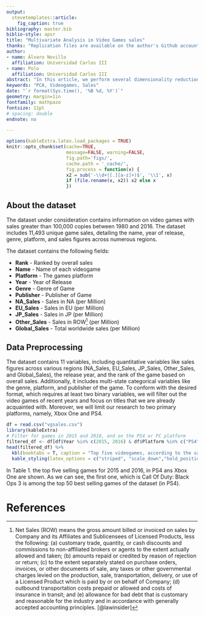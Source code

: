 ```yaml
---
output: 
  stevetemplates::article:
    fig_caption: true
bibliography: master.bib
biblio-style: apsr
title: "Multivariate Analysis in Video Games sales"
thanks: "Replication files are available on the author's Github account (https://github.com/AlvaroNovillo). **Current version**: `r format(Sys.time(), '%B %d, %Y')`; **Corresponding author**: alvanovi@ucm.es."
author:
- name: Álvaro Novillo
  affiliation: Universidad Carlos III
- name: Polo
  affiliation: Universidad Carlos III
abstract: "In this article, we perform several dimensionality reduction techniques and clustering algorithms on a video game sales dataset available on Kaggle (https://www.kaggle.com/datasets/gregorut/videogamesales/data). Specifically, we use Principal Component Analysis (PCA) and Multidimensional Scaling (MDS) to reduce the dimensionality of the dataset. The article discusses the advantages and limitations of each technique and provides insights into the video game market based on the analysis."
keywords: "PCA, Videogames, Sales"
date: "`r format(Sys.time(), '%B %d, %Y')`"
geometry: margin=1in
fontfamily: mathpazo
fontsize: 11pt
# spacing: double
endnote: no

---
```


```r
options(kableExtra.latex.load_packages = TRUE)
knitr::opts_chunk$set(cache=TRUE,
                      message=FALSE, warning=FALSE,
                      fig.path='figs/',
                      cache.path = '_cache/',
                      fig.process = function(x) {
                      x2 = sub('-\\d+([.][a-z]+)$', '\\1', x)
                      if (file.rename(x, x2)) x2 else x
                      })
```


## About the dataset
The dataset under consideration contains information on video games with sales greater than 100,000 copies between 1980 and 2016. The dataset includes 11,493 unique game sales, detailing the name, year of release, genre, platform, and sales figures across numerous regions.

The dataset contains the following fields: 

* **Rank** - Ranked by overall sales
* **Name** - Name of each videogame
* **Platform** - The games platform
* **Year** - Year of Release
* **Genre** - Genre of Game
* **Publisher** - Publisher of Game
* **NA_Sales** - Sales in NA (per Million)
* **EU_Sales** - Sales in EU (per Million)
* **JP_Sales** - Sales in JP (per Million)
* **Other_Sales** - Sales in ROW^[Net Sales (ROW) means the gross amount billed or invoiced on sales by Company and its Affiliates and Sublicensees of Licensed Products, less the following: (a) customary trade, quantity, or cash discounts and commissions to non-affiliated brokers or agents to the extent actually allowed and taken; (b) amounts repaid or credited by reason of rejection or return; (c) to the extent separately stated on purchase orders, invoices, or other documents of sale, any taxes or other governmental charges levied on the production, sale, transportation, delivery, or use of a Licensed Product which is paid by or on behalf of Company; (d) outbound transportation costs prepaid or allowed and costs of insurance in transit; and (e) allowance for bad debt that is customary and reasonable for the industry and in accordance with generally accepted accounting principles. [@lawinsider]] (per Million)
* **Global_Sales** - Total worldwide sales (per Million)

## Data Preprocessing
The dataset contains 11 variables, including quantitative variables like sales figures across various regions (NA_Sales, EU_Sales, JP_Sales, Other_Sales, and Global_Sales), the release year, and the rank of the game based on overall sales. Additionally, it includes multi-state categorical variables like the genre, platform, and publisher of the game. To conform with the desired format, which requires at least two binary variables, we will filter out the video games of recent years and focus on titles that we are already acquainted with. Moreover, we will limit our research to two primary platforms, namely, Xbox One and PS4. 

```r
df = read.csv("vgsales.csv")
library(kableExtra)
# Filter for games in 2015 and 2016, and on the PS4 or PC platform
filtered_df <- df[df$Year %in% c(2015, 2016) & df$Platform %in% c("PS4", "XOne"), ]
head(filtered_df) %>%
  kbl(booktabs = T, caption = "Top five videogames, according to the sales ranking, that we are going to work with") %>%
  kable_styling(latex_options = c("striped", "scale_down","hold_position"), position = "center")

```
In Table 1. the top five selling games for 2015 and 2016, in PS4 ans Xbox One are shown. As we can see, the first one, which is Call Of Duty: Black Ops 3 is among the top 50 best selling games of the dataset (in PS4).




# References
\setlength{\parindent}{-0.2in}
\setlength{\leftskip}{0.2in}
\setlength{\parskip}{8pt}
\vspace*{-0.2in}
\noindent
